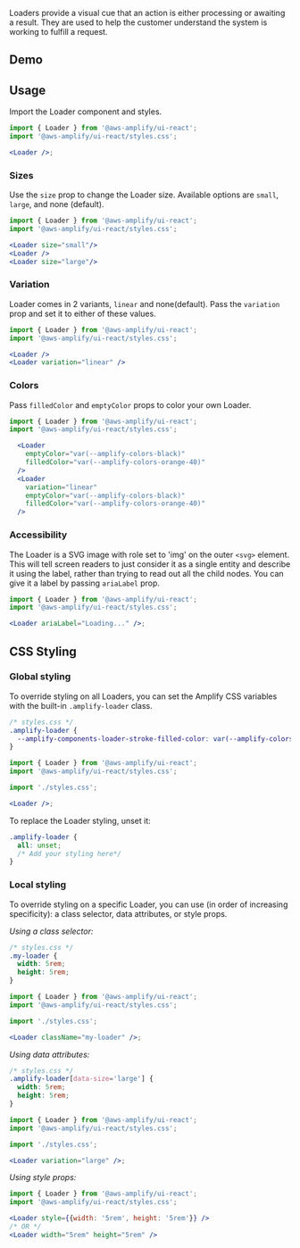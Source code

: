 

Loaders provide a visual cue that an action is either processing or awaiting a result. They are used to help the customer understand the system is working to fulfill a request.

## Demo

<LoaderDemo />

## Usage

Import the Loader component and styles.

```jsx
import { Loader } from '@aws-amplify/ui-react';
import '@aws-amplify/ui-react/styles.css';

<Loader />;
```

<Example>
  <Loader />
</Example>

### Sizes

Use the `size` prop to change the Loader size. Available options are `small`, `large`, and none (default).

```jsx
import { Loader } from '@aws-amplify/ui-react';
import '@aws-amplify/ui-react/styles.css';

<Loader size="small"/>
<Loader />
<Loader size="large"/>
```

<Example>
  <Flex alignItems="center">
    <Loader size="small" />
    <Loader />
    <Loader size="large" />
  </Flex>
</Example>

### Variation

Loader comes in 2 variants, `linear` and none(default). Pass the `variation` prop and set it to either of these values.

```jsx
import { Loader } from '@aws-amplify/ui-react';
import '@aws-amplify/ui-react/styles.css';

<Loader />
<Loader variation="linear" />
```

<Example>
  <Loader />
  <Loader variation="linear" />
</Example>

### Colors

Pass `filledColor` and `emptyColor` props to color your own Loader.

```jsx
import { Loader } from '@aws-amplify/ui-react';
import '@aws-amplify/ui-react/styles.css';

  <Loader
    emptyColor="var(--amplify-colors-black)"
    filledColor="var(--amplify-colors-orange-40)"
  />
  <Loader
    variation="linear"
    emptyColor="var(--amplify-colors-black)"
    filledColor="var(--amplify-colors-orange-40)"
  />
```

<Example>
  <Loader
    emptyColor="var(--amplify-colors-black)"
    filledColor="var(--amplify-colors-orange-40)"
  />
  <Loader
    variation="linear"
    emptyColor="var(--amplify-colors-black)"
    filledColor="var(--amplify-colors-orange-40)"
  />
</Example>

### Accessibility

The Loader is a SVG image with role set to 'img' on the outer `<svg>` element. This will tell screen readers to just consider it as a single entity and describe it using the label, rather than trying to read out all the child nodes. You can give it a label by passing `ariaLabel` prop.

```jsx
import { Loader } from '@aws-amplify/ui-react';
import '@aws-amplify/ui-react/styles.css';

<Loader ariaLabel="Loading..." />;
```

<Example>
  <Loader ariaLabel="Loading..." />
</Example>

## CSS Styling

### Global styling

To override styling on all Loaders, you can set the Amplify CSS variables with the built-in `.amplify-loader` class.

```css
/* styles.css */
.amplify-loader {
  --amplify-components-loader-stroke-filled-color: var(--amplify-colors-red-80);
}
```

```jsx
import { Loader } from '@aws-amplify/ui-react';
import '@aws-amplify/ui-react/styles.css';

import './styles.css';

<Loader />;
```

<Example>
  <Loader className="global-styling-example" />
</Example>

To replace the Loader styling, unset it:

```css
.amplify-loader {
  all: unset;
  /* Add your styling here*/
}
```

### Local styling

To override styling on a specific Loader, you can use (in order of increasing specificity): a class selector, data attributes, or style props.

_Using a class selector:_

```css
/* styles.css */
.my-loader {
  width: 5rem;
  height: 5rem;
}
```

```jsx
import { Loader } from '@aws-amplify/ui-react';
import '@aws-amplify/ui-react/styles.css';

import './styles.css';

<Loader className="my-loader" />;
```

<Example>
  <Loader className="my-loader" />
</Example>

_Using data attributes:_

```css
/* styles.css */
.amplify-loader[data-size='large'] {
  width: 5rem;
  height: 5rem;
}
```

```jsx
import { Loader } from '@aws-amplify/ui-react';
import '@aws-amplify/ui-react/styles.css';

import './styles.css';

<Loader variation="large" />;
```

<Example>
  <Loader className="data-attribute-styling-example" />
</Example>

_Using style props:_

```jsx
import { Loader } from '@aws-amplify/ui-react';
import '@aws-amplify/ui-react/styles.css';

<Loader style={{width: '5rem', height: '5rem'}} />
/* OR */
<Loader width="5rem" height="5rem" />
```

<Example>
  <Loader style={{ width: '5rem', height: '5rem' }} />
  <Loader width="5rem" height="5rem" />
</Example>
